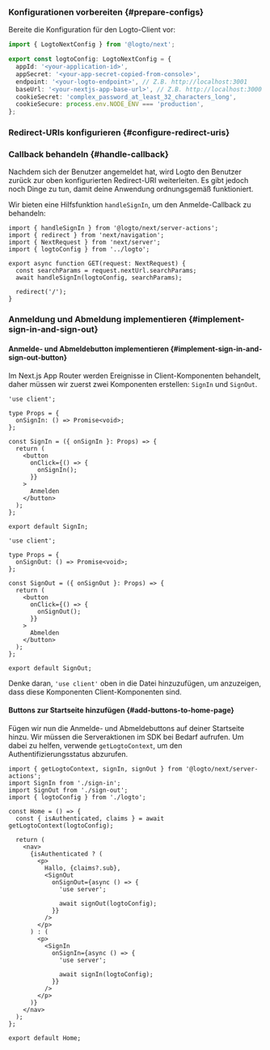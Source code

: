 

### Konfigurationen vorbereiten \{#prepare-configs}

Bereite die Konfiguration für den Logto-Client vor:

```ts title="app/logto.ts"
import { LogtoNextConfig } from '@logto/next';

export const logtoConfig: LogtoNextConfig = {
  appId: '<your-application-id>',
  appSecret: '<your-app-secret-copied-from-console>',
  endpoint: '<your-logto-endpoint>', // Z.B. http://localhost:3001
  baseUrl: '<your-nextjs-app-base-url>', // Z.B. http://localhost:3000
  cookieSecret: 'complex_password_at_least_32_characters_long',
  cookieSecure: process.env.NODE_ENV === 'production',
};
```

### Redirect-URIs konfigurieren \{#configure-redirect-uris}

<SignInFlowSummary />

<AssumingUrl />

<WebConfigureRedirectUris />

### Callback behandeln \{#handle-callback}

Nachdem sich der Benutzer angemeldet hat, wird Logto den Benutzer zurück zur oben konfigurierten Redirect-URI weiterleiten. Es gibt jedoch noch Dinge zu tun, damit deine Anwendung ordnungsgemäß funktioniert.

Wir bieten eine Hilfsfunktion `handleSignIn`, um den Anmelde-Callback zu behandeln:

```tsx title="app/callback/route.ts"
import { handleSignIn } from '@logto/next/server-actions';
import { redirect } from 'next/navigation';
import { NextRequest } from 'next/server';
import { logtoConfig } from '../logto';

export async function GET(request: NextRequest) {
  const searchParams = request.nextUrl.searchParams;
  await handleSignIn(logtoConfig, searchParams);

  redirect('/');
}
```

### Anmeldung und Abmeldung implementieren \{#implement-sign-in-and-sign-out}

#### Anmelde- und Abmeldebutton implementieren \{#implement-sign-in-and-sign-out-button}

Im Next.js App Router werden Ereignisse in Client-Komponenten behandelt, daher müssen wir zuerst zwei Komponenten erstellen: `SignIn` und `SignOut`.

```tsx title="app/sign-in.tsx"
'use client';

type Props = {
  onSignIn: () => Promise<void>;
};

const SignIn = ({ onSignIn }: Props) => {
  return (
    <button
      onClick={() => {
        onSignIn();
      }}
    >
      Anmelden
    </button>
  );
};

export default SignIn;
```

```tsx title="app/sign-out.tsx"
'use client';

type Props = {
  onSignOut: () => Promise<void>;
};

const SignOut = ({ onSignOut }: Props) => {
  return (
    <button
      onClick={() => {
        onSignOut();
      }}
    >
      Abmelden
    </button>
  );
};

export default SignOut;
```

Denke daran, `'use client'` oben in die Datei hinzuzufügen, um anzuzeigen, dass diese Komponenten Client-Komponenten sind.

#### Buttons zur Startseite hinzufügen \{#add-buttons-to-home-page}

<ServerActionsTip />

Fügen wir nun die Anmelde- und Abmeldebuttons auf deiner Startseite hinzu. Wir müssen die Serveraktionen im SDK bei Bedarf aufrufen. Um dabei zu helfen, verwende `getLogtoContext`, um den Authentifizierungsstatus abzurufen.

```tsx title="app/page.tsx"
import { getLogtoContext, signIn, signOut } from '@logto/next/server-actions';
import SignIn from './sign-in';
import SignOut from './sign-out';
import { logtoConfig } from './logto';

const Home = () => {
  const { isAuthenticated, claims } = await getLogtoContext(logtoConfig);

  return (
    <nav>
      {isAuthenticated ? (
        <p>
          Hallo, {claims?.sub},
          <SignOut
            onSignOut={async () => {
              'use server';

              await signOut(logtoConfig);
            }}
          />
        </p>
      ) : (
        <p>
          <SignIn
            onSignIn={async () => {
              'use server';

              await signIn(logtoConfig);
            }}
          />
        </p>
      )}
    </nav>
  );
};

export default Home;
```

<Checkpoint />